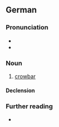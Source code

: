 ==German==

===Pronunciation===
* {{IPA|de|/ˈbʀɛçˌʔaɪ̯zn̩/|/ˈbʀɛçˌʔaɪ̯zən/}}
* {{audio|de|De-Brecheisen.ogg|Audio}}

===Noun===
{{de-noun|n|Brecheisens|Brecheisen}}

# [[crowbar]]

====Declension====
{{de-decl-noun-n|s}}

===Further reading===
* {{R:Duden}}

{{C|de|Tools}}